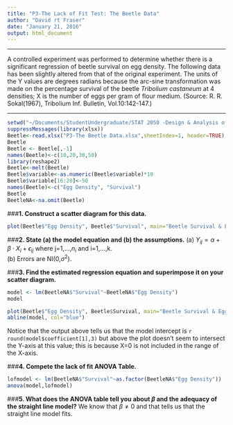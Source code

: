 ```yaml
---
title: "P3-The Lack of Fit Test: The Beetle Data"
author: "David rt Fraser"
date: "January 21, 2016"
output: html_document
---
```

******
A controlled experiment was performed to determine whether there is a significant regression of beetle survival on egg density.  The following data has been slightly altered from that of the original experiment.  The units of the Y values are degrees radians because the arc-sine transformation was made on the percentage survival of the beetle *Tribolium castaneum* at 4 densities; X is the number of eggs per gram of flour medium.  (Source: R. R. Sokal(1967), Tribolium Inf. Bulletin, Vol.10:142-147.)  

******
```r
setwd("~/Documents/StudentUndergraduate/STAT 2050 -Design & Analysis of Experiments/1- Regression & Correlation Analysis/Assignment")
suppressMessages(library(xlsx))
Beetle<-read.xlsx("P3-The Beetle Data.xlsx",sheetIndex=1, header=TRUE)
Beetle
Beetle <- Beetle[,-1]
names(Beetle)<-c(10,20,30,50)
library(reshape2)
Beetle<-melt(Beetle)
Beetle$variable<-as.numeric(Beetle$variable)*10
Beetle$variable[16:20]<-50
names(Beetle)<-c("Egg Density", "Survival")
Beetle
BeetleNA<-na.omit(Beetle)
```
###**1. Construct a scatter diagram for this data.**
```r
plot(Beetle$"Egg Density", Beetle$"Survival", main="Beetle Survival & Egg Density", xlab="Density of Beetle Eggs per Gram of Flower Medium", ylab="% Survival of Beetle (degrees radian)")
```

###**2. State (a) the model equation and (b) the assumptions.**
(a) $Y_{ij}= \alpha + \beta\cdot{X_i}+\epsilon_{ij}$ where j=1,...,$n_i$ and i=1,...,k.  
(b) Errors are NI(0,$\sigma^2$).  

###**3. Find the estimated regression equation and superimpose it on your scatter diagram.**
```r
model <- lm(BeetleNA$"Survival"~BeetleNA$"Egg Density")
model
```

```r
plot(Beetle$"Egg Density", Beetle$Survival, main="Beetle Survival & Egg Density", xlab="Density of Beetle Eggs per Gram of Flower Medium", ylab="% Survival of Beetle (degrees radian)")
abline(model, col="blue")
```  

Notice that the output above tells us that the model intercept is `r round(model$coefficient[1],3)` but above the plot doesn't seem to intersect the Y-axis at this value; this is because X=0 is not included in the range of the X-axis.   

###**4. Compete the lack of fit ANOVA Table.**
```r
lofmodel <- lm(BeetleNA$"Survival"~as.factor(BeetleNA$"Egg Density"))
anova(model,lofmodel)
```

###**5. What does the ANOVA table tell you about $\beta$ and the adequacy of the straight line model?**
We know that $\beta\neq{0}$ and that tells us that the straight line model fits.
